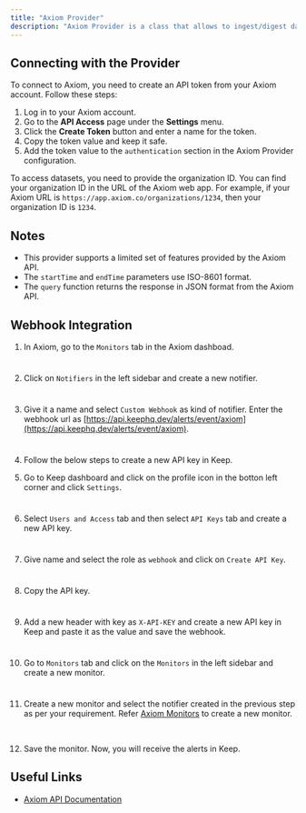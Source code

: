 ```yaml
---
title: "Axiom Provider"
description: "Axiom Provider is a class that allows to ingest/digest data from Axiom."
---
```


<AutoGeneratedSnippet />

## Connecting with the Provider

To connect to Axiom, you need to create an API token from your Axiom account. Follow these steps:

1. Log in to your Axiom account.
2. Go to the **API Access** page under the **Settings** menu.
3. Click the **Create Token** button and enter a name for the token.
4. Copy the token value and keep it safe.
5. Add the token value to the `authentication` section in the Axiom Provider configuration.

To access datasets, you need to provide the organization ID. You can find your organization ID in the URL of the Axiom web app. For example, if your Axiom URL is `https://app.axiom.co/organizations/1234`, then your organization ID is `1234`.

## Notes

- This provider supports a limited set of features provided by the Axiom API.
- The `startTime` and `endTime` parameters use ISO-8601 format.
- The `query` function returns the response in JSON format from the Axiom API.

## Webhook Integration

1. In Axiom, go to the `Monitors` tab in the Axiom dashboad.

<Frame width="100" height="200">
  <img height="10" src="/images/axiom-provider-1.png" />
</Frame>

2. Click on `Notifiers` in the left sidebar and create a new notifier.

<Frame width="100" height="200">
  <img height="10" src="/images/axiom-provider-2.png" />
</Frame>

3. Give it a name and select `Custom Webhook` as kind of notifier. Enter the webhook url as [https://api.keephq.dev/alerts/event/axiom](https://api.keephq.dev/alerts/event/axiom).

<Frame width="100" height="200">
  <img height="10" src="/images/axiom-provider-3.png" />
</Frame>

4. Follow the below steps to create a new API key in Keep.

5. Go to Keep dashboard and click on the profile icon in the botton left corner and click `Settings`.

<Frame width="100" height="200">
  <img height="10" src="/images/keep-apikey-1.png" />
</Frame>

6. Select `Users and Access` tab and then select `API Keys` tab and create a new API key.

<Frame width="100" height="200">
  <img height="10" src="/images/keep-apikey-2.png" />
</Frame>

7. Give name and select the role as `webhook` and click on `Create API Key`.

<Frame width="100" height="200">
  <img height="10" src="/images/keep-apikey-3.png" />
</Frame>

8. Copy the API key.

<Frame width="100" height="200">
  <img height="10" src="/images/keep-apikey-4.png" />
</Frame>

9. Add a new header with key as `X-API-KEY` and create a new API key in Keep and paste it as the value and save the webhook.

<Frame width="100" height="200">
  <img height="10" src="/images/axiom-provider-4.png" />
</Frame>

10. Go to `Monitors` tab and click on the `Monitors` in the left sidebar and create a new monitor.

<Frame width="100" height="200">
  <img height="10" src="/images/axiom-provider-5.png" />
</Frame>

11. Create a new monitor and select the notifier created in the previous step as per your requirement. Refer [Axiom Monitors](https://axiom.co/docs/monitor-data/monitors) to create a new monitor.

<Frame width="100" height="200">
  <img height="10" src="/images/axiom-provider-6.png" />
</Frame>

<Frame width="100" height="200">
  <img height="10" src="/images/axiom-provider-7.png" />
</Frame>

12. Save the monitor. Now, you will receive the alerts in Keep.

## Useful Links

- [Axiom API Documentation](https://axiom.co/docs/restapi/introduction)
